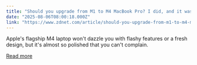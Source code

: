 ```yaml
---
title: "Should you upgrade from M1 to M4 MacBook Pro? I did, and it was totally worth it"
date: "2025-08-06T08:00:18.000Z"
link: "https://www.zdnet.com/article/should-you-upgrade-from-m1-to-m4-macbook-pro-i-did-and-it-was-totally-worth-it/"
---
```


Apple's flagship M4 laptop won't dazzle you with flashy features or a fresh design, but it's almost so polished that you can't complain.

[Read more](https://www.zdnet.com/article/should-you-upgrade-from-m1-to-m4-macbook-pro-i-did-and-it-was-totally-worth-it/)
